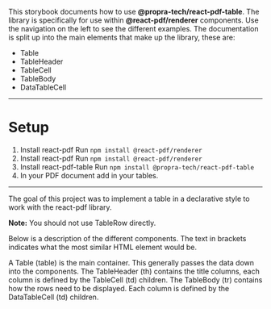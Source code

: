 
This storybook documents how to use **@propra-tech/react-pdf-table**.
The library is specifically for use within **@react-pdf/renderer** components.
Use the navigation on the left to see the different examples. The documentation is split up into the main elements that make up the library, these are:

 - Table
 - TableHeader
  - TableCell
 - TableBody
  - DataTableCell

------------------------------------------------------------------------

Setup
=====

1. Install react-pdf Run `npm install @react-pdf/renderer`
2. Install react-pdf Run `npm install @react-pdf/renderer`
3. Install react-pdf-table Run `npm install @propra-tech/react-pdf-table`
4. In your PDF document add in your tables.

------------------------------------------------------------------------

The goal of this project was to implement a table in a declarative style to work with the react-pdf library.

  **Note:** You should not use TableRow directly.

Below is a description of the different components. The text in brackets indicates what the most similar HTML element would be.        

A Table (table) is the main container. This generally passes the data down into the components.
The TableHeader (th) contains the title columns, each column is defined by the TableCell (td) children.
The TableBody (tr) contains how the rows need to be displayed. Each column is defined by the DataTableCell (td) children.
